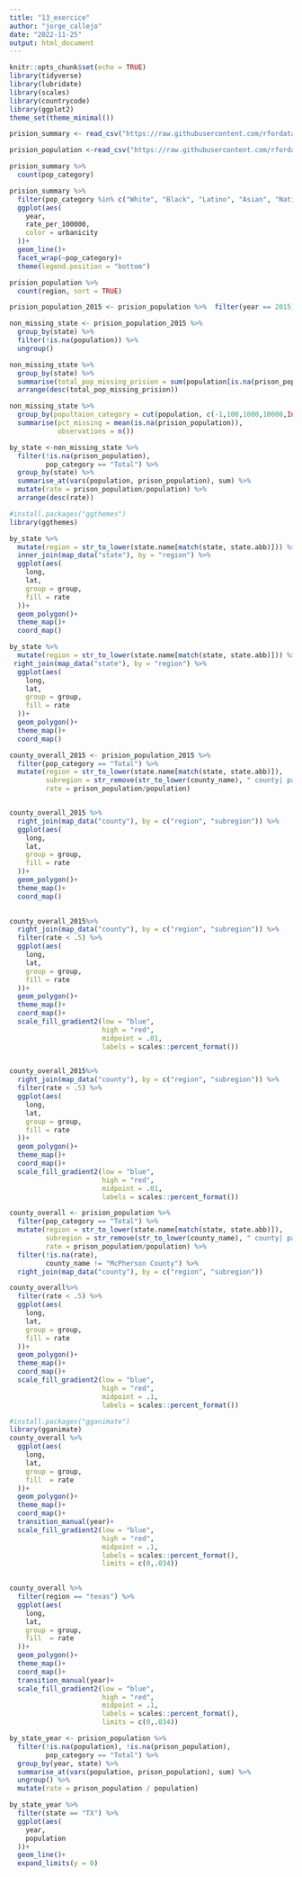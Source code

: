 ```yaml
---
title: "13_exercice"
author: "jorge_callejo"
date: "2022-11-25"
output: html_document
---
```


```r
knitr::opts_chunk$set(echo = TRUE)
library(tidyverse)
library(lubridate)
library(scales)
library(countrycode)
library(ggplot2)
theme_set(theme_minimal())
```

```r
prision_summary <- read_csv("https://raw.githubusercontent.com/rfordatascience/tidytuesday/master/data/2019/2019-01-22/prison_summary.csv") 

prision_population <-read_csv("https://raw.githubusercontent.com/rfordatascience/tidytuesday/master/data/2019/2019-01-22/prison_population.csv")
```

```r
prision_summary %>% 
  count(pop_category)
```

```r
prision_summary %>% 
  filter(pop_category %in% c("White", "Black", "Latino", "Asian", "Native American")) %>% 
  ggplot(aes(
    year,
    rate_per_100000,
    color = urbanicity
  ))+
  geom_line()+
  facet_wrap(~pop_category)+
  theme(legend.position = "bottom")
```
```r
prision_population %>% 
  count(region, sort = TRUE)
```
```r
prision_population_2015 <- prision_population %>%  filter(year == 2015)
```

```r
non_missing_state <- prision_population_2015 %>% 
  group_by(state) %>% 
  filter(!is.na(population)) %>% 
  ungroup()

non_missing_state %>% 
  group_by(state) %>% 
  summarise(total_pop_missing_prision = sum(population[is.na(prison_population)])/sum(population)) %>% 
  arrange(desc(total_pop_missing_prision))
```

```r
non_missing_state %>% 
  group_by(popultaion_category = cut(population, c(-1,100,1000,10000,Inf))) %>% 
  summarise(pct_missing = mean(is.na(prision_population)),
            observations = n())
```
```r
by_state <-non_missing_state %>% 
  filter(!is.na(prison_population),
         pop_category == "Total") %>% 
  group_by(state) %>% 
  summarise_at(vars(population, prison_population), sum) %>% 
  mutate(rate = prison_population/population) %>% 
  arrange(desc(rate))

```

```r
#install.packages("ggthemes")
library(ggthemes)

by_state %>% 
  mutate(region = str_to_lower(state.name[match(state, state.abb)])) %>% 
  inner_join(map_data("state"), by = "region") %>% 
  ggplot(aes(
    long, 
    lat, 
    group = group,
    fill = rate
  ))+
  geom_polygon()+
  theme_map()+
  coord_map()
```
```r
by_state %>% 
  mutate(region = str_to_lower(state.name[match(state, state.abb)])) %>% 
 right_join(map_data("state"), by = "region") %>% 
  ggplot(aes(
    long, 
    lat, 
    group = group,
    fill = rate
  ))+
  geom_polygon()+
  theme_map()+
  coord_map()
```
```r
county_overall_2015 <- prision_population_2015 %>% 
  filter(pop_category == "Total") %>% 
  mutate(region = str_to_lower(state.name[match(state, state.abb)]),
         subregion = str_remove(str_to_lower(county_name), " county| parish| city"),
         rate = prison_population/population)


county_overall_2015 %>% 
  right_join(map_data("county"), by = c("region", "subregion")) %>% 
  ggplot(aes(
    long,
    lat, 
    group = group,
    fill = rate
  ))+
  geom_polygon()+
  theme_map()+
  coord_map()
  
```
```r
county_overall_2015%>% 
  right_join(map_data("county"), by = c("region", "subregion")) %>% 
  filter(rate < .5) %>% 
  ggplot(aes(
    long,
    lat, 
    group = group,
    fill = rate
  ))+
  geom_polygon()+
  theme_map()+
  coord_map()+
  scale_fill_gradient2(low = "blue",
                       high = "red",
                       midpoint = .01,
                       labels = scales::percent_format())
  
```
```r
county_overall_2015%>% 
  right_join(map_data("county"), by = c("region", "subregion")) %>% 
  filter(rate < .5) %>% 
  ggplot(aes(
    long,
    lat, 
    group = group,
    fill = rate
  ))+
  geom_polygon()+
  theme_map()+
  coord_map()+
  scale_fill_gradient2(low = "blue",
                       high = "red",
                       midpoint = .01,
                       labels = scales::percent_format())
```

```r
county_overall <- prision_population %>% 
  filter(pop_category == "Total") %>% 
  mutate(region = str_to_lower(state.name[match(state, state.abb)]),
         subregion = str_remove(str_to_lower(county_name), " county| parish| city"),
         rate = prison_population/population) %>% 
  filter(!is.na(rate),
         county_name != "McPherson County") %>% 
  right_join(map_data("county"), by = c("region", "subregion"))  

county_overall%>% 
  filter(rate < .5) %>% 
  ggplot(aes(
    long,
    lat, 
    group = group,
    fill = rate
  ))+
  geom_polygon()+
  theme_map()+
  coord_map()+
  scale_fill_gradient2(low = "blue",
                       high = "red",
                       midpoint = .1,
                       labels = scales::percent_format())
```



```r
#install.packages("gganimate")
library(gganimate)
county_overall %>% 
  ggplot(aes(
    long,
    lat,
    group = group,
    fill  = rate
  ))+
  geom_polygon()+
  theme_map()+
  coord_map()+
  transition_manual(year)+ 
  scale_fill_gradient2(low = "blue",
                       high = "red",
                       midpoint = .1,
                       labels = scales::percent_format(),
                       limits = c(0,.034))
  
```

```r
county_overall %>% 
  filter(region == "texas") %>% 
  ggplot(aes(
    long,
    lat,
    group = group,
    fill  = rate
  ))+
  geom_polygon()+
  theme_map()+
  coord_map()+
  transition_manual(year)+ 
  scale_fill_gradient2(low = "blue",
                       high = "red",
                       midpoint = .1,
                       labels = scales::percent_format(),
                       limits = c(0,.034))
```

```r
by_state_year <- prision_population %>% 
  filter(!is.na(population), !is.na(prison_population),
         pop_category == "Total") %>% 
  group_by(year, state) %>% 
  summarise_at(vars(population, prison_population), sum) %>%
  ungroup() %>% 
  mutate(rate = prison_population / population)
```

```r
by_state_year %>% 
  filter(state == "TX") %>% 
  ggplot(aes(
    year, 
    population
  ))+
  geom_line()+
  expand_limits(y = 0)
```

